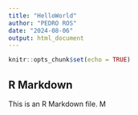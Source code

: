 ```yaml
---
title: "HelloWorld"
author: "PEDRO ROS"
date: "2024-08-06"
output: html_document
---
```


```r
knitr::opts_chunk$set(echo = TRUE)
```

## R Markdown

This is an R Markdown file. M
